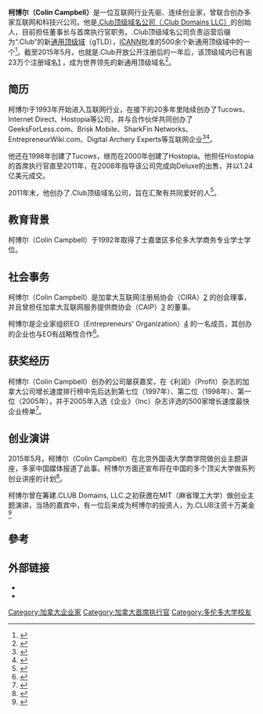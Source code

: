 
{{multiple issues|
{{advert|time=2015-06-13T02:08:14+00:00}}
{{newsrelease|time=2015-06-13T02:08:14+00:00}}
}}
'''柯博尔（Colin Campbell）'''是一位互联网行业先驱、连续创业家，曾联合创办多家互联网和科技兴公司。他是[[.club|.Club顶级域名公司（.Club Domains LLC）]]的创始人，目前担任董事长与首席执行官职务。.Club顶级域名公司负责运营后缀为“.Club”的新[[通用頂級域|通用顶级域]]（gTLD），[[ICANN|ICANN]]批准的500余个新通用顶级域中的一个<ref>{{Cite web |url=http://www.iana.org/domains/root/db/club.html |title=存档副本 |access-date=2015-06-12 |archive-date=2021-02-26 |archive-url=https://web.archive.org/web/20210226233713/http://www.iana.org/domains/root/db/club.html |dead-url=no }}</ref>。截至2015年5月，也就是.Club开放公开注册后的一年后，该顶级域内已有逾23万个注册域名[https://namestat.org/club] {{Wayback|url=https://namestat.org/club |date=20210117083030 }}，成为世界领先的新通用顶级域名<ref>{{cite web |url=http://www.gs.xinhuanet.com/news/2015-03/24/c_1114742781.htm |title=存档副本 |accessdate=2015-06-12 |deadurl=yes |archiveurl=https://web.archive.org/web/20150617081445/http://www.gs.xinhuanet.com/news/2015-03/24/c_1114742781.htm |archivedate=2015-06-17 }}</ref>。

==简历==
柯博尔于1993年开始进入互联网行业，在接下的20多年里陆续创办了Tucows、Internet Direct、Hostopia等公司，并与合作伙伴共同创办了GeeksForLess.com、Brisk Mobile、SharkFin Networks、 EntrepreneurWiki.com、Digital Archery Experts等互联网企业<ref>{{Cite web |url=http://www.circleid.com/posts/20120604_sedari_partners_digital_archery_experts_deliver_batch_one_bullseye |title=存档副本 |access-date=2015-06-12 |archive-date=2019-09-03 |archive-url=https://web.archive.org/web/20190903232147/http://www.circleid.com/posts/20120604_sedari_partners_digital_archery_experts_deliver_batch_one_bullseye |dead-url=no }}</ref><ref>{{cite web |url=http://mstgroup.ca/clients-testimonials/testimonials/ |title=存档副本 |accessdate=2015-06-12 |deadurl=yes |archiveurl=https://web.archive.org/web/20150804004727/http://mstgroup.ca/clients-testimonials/testimonials/ |archivedate=2015-08-04 }}</ref>。

他还在1998年创建了Tucows，继而在2000年创建了Hostopia。他担任Hostopia的首席执行官直至2011年，在2008年指导该公司完成向Deluxe的出售，并以1.24亿美元成交。

2011年末，他创办了.Club顶级域名公司，旨在汇聚有共同爱好的人<ref>{{Cite web |url=http://business.financialpost.com/entrepreneur/from-glee-club-to-fight-club-why-one-word-may-be-worth-millions-on-the-internet |title=存档副本 |access-date=2015-06-12 |archive-date=2019-12-03 |archive-url=https://web.archive.org/web/20191203121700/https://business.financialpost.com/entrepreneur/from-glee-club-to-fight-club-why-one-word-may-be-worth-millions-on-the-internet |dead-url=no }}</ref>。

== 教育背景 ==
柯博尔（Colin Campbell）于1992年取得了士嘉堡区多伦多大学商务专业学士学位。

== 社会事务 ==
柯博尔（Colin Campbell）是加拿大互联网注册局协会（CIRA）[http://cira.ca/] {{Wayback|url=http://cira.ca/ |date=20210325223612 }}的创会理事，并且曾担任加拿大互联网服务提供商协会（CAIP）[http://www.domainsherpa.com/campbell-sass-dotclub-interview/] {{Wayback|url=http://www.domainsherpa.com/campbell-sass-dotclub-interview/ |date=20210201071707 }}的董事。

柯博尔是企业家组织EO（Entrepreneurs' Organization）[http://www.eonetwork.org/] {{Wayback|url=http://www.eonetwork.org/ |date=20210311193822 }}的一名成员，其创办的企业也与EO有战略性合作<ref>{{Cite web |url=http://www.eonetwork.org/pressreleaselibrary/the-entrepreneurs-organization-announces-partnership-with-entrepreneurwiki-to-expand-wikipedia-like-directory |title=存档副本 |access-date=2015-06-12 |archive-date=2020-09-27 |archive-url=https://web.archive.org/web/20200927101355/https://www.eonetwork.org/pressreleaselibrary/the-entrepreneurs-organization-announces-partnership-with-entrepreneurwiki-to-expand-wikipedia-like-directory |dead-url=no }}</ref>。

== 获奖经历 ==
柯博尔（Colin Campbell）创办的公司屡获嘉奖，在《利润》（Profit）杂志的加拿大公司增长速度排行榜中先后达到第七位（1997年）、第二位（1998年）、第一位（2005年），并于2005年入选《企业》（Inc）杂志评选的500家增长速度最快企业榜单<ref>{{cite web |url=http://www.digitalarcheryexperts.com/aboutus.htm |title=存档副本 |accessdate=2015-04-25 |deadurl=yes |archiveurl=https://web.archive.org/web/20150412004801/http://www.digitalarcheryexperts.com/aboutus.htm |archivedate=2015-04-12 }}</ref>。

== 创业演讲 ==
2015年5月，柯博尔（Colin Campbell）在北京外国语大学商学院做创业主题讲座，多家中国媒体报道了此事。柯博尔方面还宣布将在中国的多个顶尖大学做系列创业讲座的计划<ref>{{Cite web |url=http://tech.huanqiu.com/business/2015-05/6543794.html |title=存档副本 |access-date=2015-06-12 |archive-date=2019-08-31 |archive-url=https://web.archive.org/web/20190831143842/http://tech.huanqiu.com/business/2015-05/6543794.html |dead-url=no }}</ref>。

柯博尔曾在筹建.CLUB Domains, LLC.之初获邀在MIT（麻省理工大学）做创业主题演讲，当场的嘉宾中，有一位后来成为柯博尔的投资人，为.CLUB注资十万美金<ref>{{Cite web |url=http://startupbeat.com/2015/03/09/well-funded-competitors-a-dream-and-linkedin-how-i-raised-7-million-in-30-days-for-my-startup-id5042 |title=存档副本 |access-date=2015-06-12 |archive-url=https://web.archive.org/web/20150523123821/http://startupbeat.com/2015/03/09/well-funded-competitors-a-dream-and-linkedin-how-i-raised-7-million-in-30-days-for-my-startup-id5042/ |archive-date=2015-05-23 |dead-url=yes }}</ref>

==參考==
<references />

==外部链接==
* {{Official website|http://colincampbell.ceo}}
* {{Official website|http://colincampbell.ca}}

{{DEFAULTSORT:Campbell, Colin}}
[[Category:加拿大企业家|Category:加拿大企业家]]
[[Category:加拿大首席执行官|Category:加拿大首席执行官]]
[[Category:多伦多大学校友|Category:多伦多大学校友]]